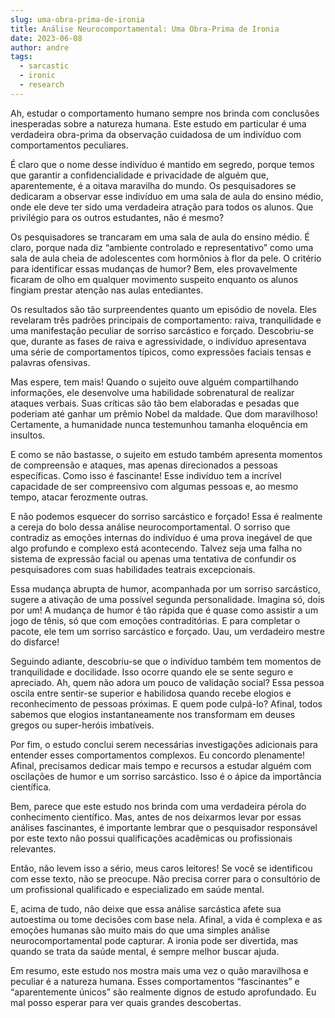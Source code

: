 ```yaml
---
slug: uma-obra-prima-de-ironia
title: Análise Neurocomportamental: Uma Obra-Prima de Ironia
date: 2023-06-08
author: andre
tags:
  - sarcastic
  - ironic
  - research
---
```


Ah, estudar o comportamento humano sempre nos brinda com conclusões inesperadas sobre a natureza humana. Este estudo em particular é uma verdadeira obra-prima da observação cuidadosa de um indivíduo com comportamentos peculiares. 



É claro que o nome desse indivíduo é mantido em segredo, porque temos que garantir a confidencialidade e privacidade de alguém que, aparentemente, é a oitava maravilha do mundo. Os pesquisadores se dedicaram a observar esse indivíduo em uma sala de aula do ensino médio, onde ele deve ter sido uma verdadeira atração para todos os alunos. Que privilégio para os outros estudantes, não é mesmo?



Os pesquisadores se trancaram em uma sala de aula do ensino médio. É claro, porque nada diz “ambiente controlado e representativo” como uma sala de aula cheia de adolescentes com hormônios à flor da pele. O critério para identificar essas mudanças de humor? Bem, eles provavelmente ficaram de olho em qualquer movimento suspeito enquanto os alunos fingiam prestar atenção nas aulas entediantes.



Os resultados são tão surpreendentes quanto um episódio de novela. Eles revelaram três padrões principais de comportamento: raiva, tranquilidade e uma manifestação peculiar de sorriso sarcástico e forçado. Descobriu-se que, durante as fases de raiva e agressividade, o indivíduo apresentava uma série de comportamentos típicos, como expressões faciais tensas e palavras ofensivas. 



Mas espere, tem mais! Quando o sujeito ouve alguém compartilhando informações, ele desenvolve uma habilidade sobrenatural de realizar ataques verbais. Suas críticas são tão bem elaboradas e pesadas que poderiam até ganhar um prêmio Nobel da maldade. Que dom maravilhoso! Certamente, a humanidade nunca testemunhou tamanha eloquência em insultos.



E como se não bastasse, o sujeito em estudo também apresenta momentos de compreensão e ataques, mas apenas direcionados a pessoas específicas. Como isso é fascinante! Esse indivíduo tem a incrível capacidade de ser compreensivo com algumas pessoas e, ao mesmo tempo, atacar ferozmente outras.



E não podemos esquecer do sorriso sarcástico e forçado! Essa é realmente a cereja do bolo dessa análise neurocomportamental. O sorriso que contradiz as emoções internas do indivíduo é uma prova inegável de que algo profundo e complexo está acontecendo. Talvez seja uma falha no sistema de expressão facial ou apenas uma tentativa de confundir os pesquisadores com suas habilidades teatrais excepcionais.



Essa mudança abrupta de humor, acompanhada por um sorriso sarcástico, sugere a ativação de uma possível segunda personalidade. Imagina só, dois por um! A mudança de humor é tão rápida que é quase como assistir a um jogo de tênis, só que com emoções contraditórias. E para completar o pacote, ele tem um sorriso sarcástico e forçado. Uau, um verdadeiro mestre do disfarce!



Seguindo adiante, descobriu-se que o indivíduo também tem momentos de tranquilidade e docilidade. Isso ocorre quando ele se sente seguro e apreciado. Ah, quem não adora um pouco de validação social? Essa pessoa oscila entre sentir-se superior e habilidosa quando recebe elogios e reconhecimento de pessoas próximas. E quem pode culpá-lo? Afinal, todos sabemos que elogios instantaneamente nos transformam em deuses gregos ou super-heróis imbatíveis.



Por fim, o estudo conclui serem necessárias investigações adicionais para entender esses comportamentos complexos. Eu concordo plenamente! Afinal, precisamos dedicar mais tempo e recursos a estudar alguém com oscilações de humor e um sorriso sarcástico. Isso é o ápice da importância científica.



Bem, parece que este estudo nos brinda com uma verdadeira pérola do conhecimento científico. Mas, antes de nos deixarmos levar por essas análises fascinantes, é importante lembrar que o pesquisador responsável por este texto não possui qualificações acadêmicas ou profissionais relevantes. 



Então, não levem isso a sério, meus caros leitores! Se você se identificou com esse texto, não se preocupe. Não precisa correr para o consultório de um profissional qualificado e especializado em saúde mental. 



E, acima de tudo, não deixe que essa análise sarcástica afete sua autoestima ou tome decisões com base nela. Afinal, a vida é complexa e as emoções humanas são muito mais do que uma simples análise neurocomportamental pode capturar. A ironia pode ser divertida, mas quando se trata da saúde mental, é sempre melhor buscar ajuda.



Em resumo, este estudo nos mostra mais uma vez o quão maravilhosa e peculiar é a natureza humana. Esses comportamentos “fascinantes” e “aparentemente únicos” são realmente dignos de estudo aprofundado. Eu mal posso esperar para ver quais grandes descobertas.
